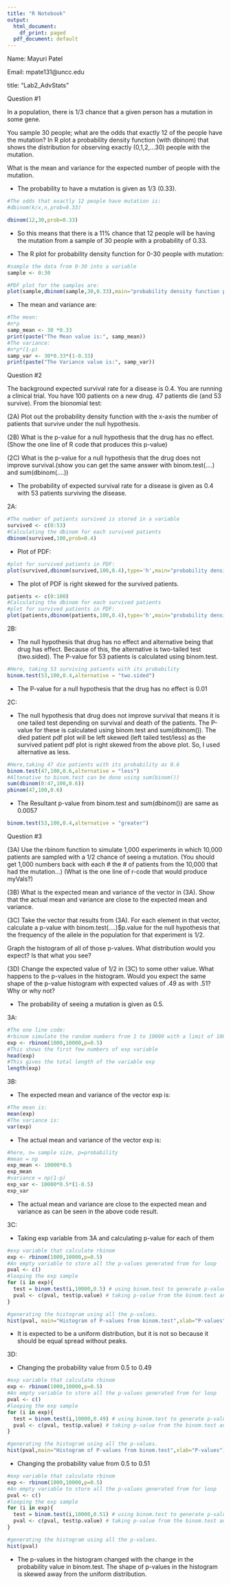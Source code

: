 ---
title: "R Notebook"
output:
  html_document:
    df_print: paged
  pdf_document: default
---

Name: Mayuri Patel

Email: mpate131@uncc.edu

title: "Lab2_AdvStats"




Question #1

In a population, there is 1/3 chance that a given person has a mutation in some gene.

You sample 30 people; what are the odds that exactly 12 of the people have the mutation? In R plot a probability density function (with dbinom) that shows the distribution for observing exactly (0,1,2,…30) people with the mutation.

What is the mean and variance for the expected number of people with the mutation.

- The probability to have a mutation is given as 1/3 (0.33).

```{r}
#The odds that exactly 12 people have mutation is:
#dbinom(k/x,n,prob=0.33)

dbinom(12,30,prob=0.33)

```

- So this means that there is a 11% chance that 12 people will be having the mutation from a sample of 30 people with a probability of 0.33.


- The R plot for probability density function for 0-30 people with mutation:

```{r}
#sample the data from 0-30 into a variable
sample <- 0:30

#PDF plot for the samples are:
plot(sample,dbinom(sample,30,0.33),main="probability density function plot")
```


- The mean and variance are:

```{r}
#The mean:
#n*p
samp_mean <- 30 *0.33
print(paste("The Mean value is:", samp_mean))
#The variance:
#n*p*(1-p)
samp_var <- 30*0.33*(1-0.33)
print(paste("The Variance value is:", samp_var))
```




Question #2


The background expected survival rate for a disease is 0.4.  You are running a clinical trial. You have 100 patients on a new drug.  47 patients die (and 53 survive). From the bionomial test:

(2A) Plot out the probability density function with the x-axis the number of patients that survive under the null hypothesis. 

(2B) What is the p-value for a null hypothesis that the drug has no effect.(Show the one line of R code that produces this p-value)

(2C) What is the p-value for a null hypothesis that the drug does not improve survival.(show you can get the same answer with binom.test(….) and sum(dbinom(….))
	
	
- The probability of expected survival rate for a disease is given as 0.4 with 53 patients surviving the disease.

2A:

```{r}
#The number of patients survived is stored in a variable
survived <- c(0:53)
#Calculating the dbinom for each survived patients
dbinom(survived,100,prob=0.4)
```

- Plot of PDF:

```{r}
#plot for survived patients in PDF:
plot(survived,dbinom(survived,100,0.4),type='h',main="probability density function plot", xlab="patients survived")
```

- The plot of PDF is right skewed for the survived patients. 

```{r}
patients <- c(0:100)
#Calculating the dbinom for each survived patients
#plot for survived patients in PDF:
plot(patients,dbinom(patients,100,0.4),type='h',main="probability density function plot", xlab="patients survived")
```



2B: 

- The null hypothesis that drug has no effect and alternative being that drug has effect. Because of this, the alternative is two-tailed test (two.sided). The P-value for 53 patients is calculated using binom.test.

```{r}
#Here, taking 53 surviving patients with its probability
binom.test(53,100,0.4,alternative = "two.sided")
```

- The P-value for a null hypothesis that the drug has no effect is 0.01


2C:

- The null hypothesis that drug does not improve survival that means it is one tailed test depending on survival and death of the patients. The P-value for these is calculated using binom.test and sum(dbinom()). The died patient pdf plot will be left skewed (left tailed test/less) as the survived patient pdf plot is right skewed from the above plot. So, I used alternative as less. 

```{r}
#Here,taking 47 die patients with its probability as 0.6
binom.test(47,100,0.6,alternative = "less")
#Altenative to binom.test can be done using sum(binom())
sum(dbinom(0:47,100,0.6))
pbinom(47,100,0.6)
```

- The Resultant p-value from binom.test and sum(dbinom()) are same as 0.0057

```{r}
binom.test(53,100,0.4,alternative = "greater")
```



Question #3

(3A)	Use the rbinom function to simulate 1,000 experiments in which 10,000 patients are sampled with a 1/2 chance of seeing a mutation. (You should get 1,000 numbers back with each # the # of patients from the 10,000 that had the mutation…) (What is the one line of r-code that would produce myVals?)

(3B) What is the expected mean and variance of the vector in (3A).  Show that the actual mean and variance are close to the expected mean and variance.

(3C) Take the vector that results from (3A).  For each element in that vector, calculate a p-value with binom.test(….)$p.value for the null hypothesis that the frequency of the allele in the population for that experiment is 1/2.

Graph the histogram of all of those p-values. What distribution would you expect?  Is that what you see?

(3D) Change the expected value of 1/2 in (3C) to some other value. What happens to the p-values in the histogram. Would you expect the same shape of the p-value histogram with expected values of .49 as with .51?  Why or why not?


- The probability of seeing a mutation is given as 0.5.

3A:

```{r}
#The one line code:
#rbinom simulate the random numbers from 1 to 10000 with a limit of 1000 return numbers.
exp <- rbinom(1000,10000,p=0.5)
#This shows the first few numbers of exp variable
head(exp)
#This gives the total length of the variable exp
length(exp)
```


3B:

- The expected mean and variance of the vector exp is:

```{r}
#The mean is:
mean(exp)
#The variance is:
var(exp)
```

- The actual mean and variance of the vector exp is:

```{r}
#here, n= sample size, p=probability
#mean = np
exp_mean <- 10000*0.5
exp_mean
#variance = np(1-p)
exp_var <- 10000*0.5*(1-0.5)
exp_var
```

- The actual mean and variance are close to the expected mean and variance as can be seen in the above code result.


3C:

- Taking exp variable from 3A and calculating p-value for each of them

```{r}
#exp variable that calculate rbinom
exp <- rbinom(1000,10000,p=0.5)
#An empty variable to store all the p-values generated from for loop
pval <- c()
#looping the exp sample
for (i in exp){
  test = binom.test(i,10000,0.5) # using binom.test to generate p-value
  pval <- c(pval, test$p.value) # taking p-value from the binom.test and stored into pval variable
}

#generating the histogram using all the p-values.
hist(pval, main="Histogram of P-values from binom.test",xlab="P-values")
```

- It is expected to be a uniform distribution, but it is not so because it should be equal spread without peaks.


3D:

- Changing the probability value from 0.5 to 0.49

```{r}
#exp variable that calculate rbinom
exp <- rbinom(1000,10000,p=0.5)
#An empty variable to store all the p-values generated from for loop
pval <- c()
#looping the exp sample
for (i in exp){
  test = binom.test(i,10000,0.49) # using binom.test to generate p-value
  pval <- c(pval, test$p.value) # taking p-value from the binom.test and stored into pval variable
}

#generating the histogram using all the p-values.
hist(pval,main="Histogram of P-values from binom.test",xlab="P-values")
```

- Changing the probability value from 0.5 to 0.51

```{r}
#exp variable that calculate rbinom
exp <- rbinom(1000,10000,p=0.5)
#An empty variable to store all the p-values generated from for loop
pval <- c()
#looping the exp sample
for (i in exp){
  test = binom.test(i,10000,0.51) # using binom.test to generate p-value
  pval <- c(pval, test$p.value) # taking p-value from the binom.test and stored into pval variable
}

#generating the histogram using all the p-values.
hist(pval)
```

- The p-values in the histogram changed with the change in the probability value in binom.test. The shape of p-values in the histogram is skewed away from the uniform distribution. 

